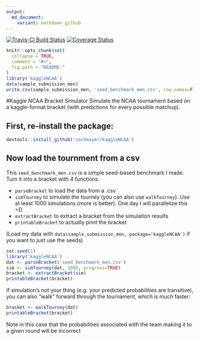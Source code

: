 ```yaml
---
output:
  md_document:
    variant: markdown_github
---
```


<!-- README.md is generated from README.Rmd. Please edit that file -->

[![Travis-CI Build Status](https://travis-ci.org/zachmayer/kaggleNCAA.png?branch=master)](https://travis-ci.org/zachmayer/kaggleNCAA)
[![Coverage Status](https://coveralls.io/repos/zachmayer/kaggleNCAA/badge.svg?branch=master)](https://coveralls.io/r/zachmayer/kaggleNCAA?branch=master)

```r
knitr::opts_chunk$set(
  collapse = TRUE,
  comment = "#>",
  fig.path = "README-"
)
library('kaggleNCAA')
data(sample_submission_men)
write.csv(sample_submission_men, 'seed_benchmark_men.csv', row.names=F)
```

#Kaggle NCAA Bracket Simulator
Simulate the NCAA tournament based on a kaggle-format bracket (with predictions for every possible matchup).  

## First, re-install the package:
```r
devtools::install_github('zachmayer/kaggleNCAA')
```

## Now load the tournment from a csv
This `seed_benchmark_men.csv` is a simple seed-based benchmark I made.  Turn it into a bracket with 4 functions: 

 - `parseBracket` to load the data from a .csv     
 - `simTourney` to simulate the tourney (you can also use `walkTourney`).  Use at least 1000 simulations (more is better).  One day I will parallelize this =D    
 - `extractBracket` to extract a bracket from the simulation results    
 - `printableBracket` to actually print the bracket   

(Load my data with ```data(sample_submission_men, package='kaggleNCAA')``` if you want to just use the seeds)
```r
set.seed(1)
library('kaggleNCAA')
dat <- parseBracket('seed_benchmark_men.csv')
sim <- simTourney(dat, 1000, progress=TRUE)
bracket <- extractBracket(sim)
printableBracket(bracket)
```
If simulation's not your thing (e.g. your predicted probabilities are transitive), you can also "walk" forward through the tournament, which is much faster:
```r
bracket <- walkTourney(dat)
printableBracket(bracket)
```
Note in this case that the probabilities associated with the team making it to a given round will be incorrect
